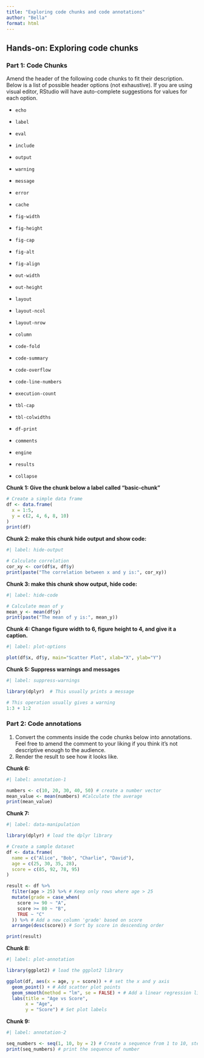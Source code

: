 ```yaml
---
title: "Exploring code chunks and code annotations"
author: "Bella"
format: html
---
```


## Hands-on: Exploring code chunks

### Part 1: Code Chunks

Amend the header of the following code chunks to fit their description. Below is a list of possible header options (not exhaustive). If you are using visual editor, RStudio will have auto-complete suggestions for values for each option.

-   `echo`

-   `label`

-   `eval`

-   `include`

-   `output`

-   `warning`

-   `message`

-   `error`

-   `cache`

-   `fig-width`

-   `fig-height`

-   `fig-cap`

-   `fig-alt`

-   `fig-align`

-   `out-width`

-   `out-height`

-   `layout`

-   `layout-ncol`

-   `layout-nrow`

-   `column`

-   `code-fold`

-   `code-summary`

-   `code-overflow`

-   `code-line-numbers`

-   `execution-count`

-   `tbl-cap`

-   `tbl-colwidths`

-   `df-print`

-   `comments`

-   `engine`

-   `results`

-   `collapse`

**Chunk 1: Give the chunk below a label called "basic-chunk"**

```r

# Create a simple data frame
df <- data.frame(
  x = 1:5,
  y = c(2, 4, 6, 8, 10)
)
print(df)
```

**Chunk 2: make this chunk hide output and show code:**

```r
#| label: hide-output

# Calculate correlation
cor_xy <- cor(df$x, df$y)
print(paste("The correlation between x and y is:", cor_xy))
```

**Chunk 3: make this chunk show output, hide code:**

```r
#| label: hide-code

# Calculate mean of y
mean_y <- mean(df$y)
print(paste("The mean of y is:", mean_y))
```

**Chunk 4: Change figure width to 6, figure height to 4, and give it a caption.**

```r
#| label: plot-options

plot(df$x, df$y, main="Scatter Plot", xlab="X", ylab="Y")
```

**Chunk 5: Suppress warnings and messages**

```r
#| label: suppress-warnings

library(dplyr)  # This usually prints a message

# This operation usually gives a warning
1:3 + 1:2
```

### Part 2: Code annotations

1.  Convert the comments inside the code chunks below into annotations. Feel free to amend the comment to your liking if you think it's not descriptive enough to the audience.
2.  Render the result to see how it looks like.

**Chunk 6:**

```r
#| label: annotation-1

numbers <- c(10, 20, 30, 40, 50) # create a number vector
mean_value <- mean(numbers) #Calculate the average
print(mean_value)
```

**Chunk 7:**

```r
#| label: data-manipulation

library(dplyr) # load the dplyr library

# Create a sample dataset
df <- data.frame(
  name = c("Alice", "Bob", "Charlie", "David"),
  age = c(25, 30, 35, 28),
  score = c(85, 92, 78, 95)
)

result <- df %>%
  filter(age > 25) %>% # Keep only rows where age > 25
  mutate(grade = case_when(
    score >= 90 ~ "A",
    score >= 80 ~ "B",
    TRUE ~ "C"
  )) %>% # Add a new column 'grade' based on score
  arrange(desc(score)) # Sort by score in descending order

print(result)
```

**Chunk 8:**

```r
#| label: plot-annotation

library(ggplot2) # load the ggplot2 library

ggplot(df, aes(x = age, y = score)) + # set the x and y axis
  geom_point() + # Add scatter plot points
  geom_smooth(method = "lm", se = FALSE) + # Add a linear regression line
  labs(title = "Age vs Score", 
       x = "Age", 
       y = "Score") # Set plot labels
```

**Chunk 9:**

```r
#| label: annotation-2

seq_numbers <- seq(1, 10, by = 2) # Create a sequence from 1 to 10, step 2
print(seq_numbers) # print the sequence of number
```
